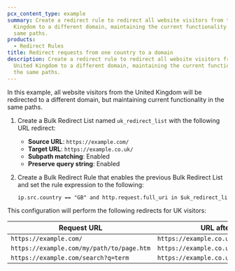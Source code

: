 ```yaml
---
pcx_content_type: example
summary: Create a redirect rule to redirect all website visitors from the United
  Kingdom to a different domain, maintaining the current functionality in the
  same paths.
products:
  - Redirect Rules
title: Redirect requests from one country to a domain
description: Create a redirect rule to redirect all website visitors from the
  United Kingdom to a different domain, maintaining the current functionality in
  the same paths.
---
```


In this example, all website visitors from the United Kingdom will be redirected to a different domain, but maintaining current functionality in the same paths.

1. Create a Bulk Redirect List named `uk_redirect_list` with the following URL redirect:

   - **Source URL**: `https://example.com/`
   - **Target URL**: `https://example.co.uk/`
   - **Subpath matching**: Enabled
   - **Preserve query string**: Enabled

2. Create a Bulk Redirect Rule that enables the previous Bulk Redirect List and set the rule expression to the following:

   ```txt
   ip.src.country == "GB" and http.request.full_uri in $uk_redirect_list
   ```

This configuration will perform the following redirects for UK visitors:

| Request URL                               | URL after redirect                          |
| ----------------------------------------- | ------------------------------------------- |
| `https://example.com/`                    | `https://example.co.uk/`                    |
| `https://example.com/my/path/to/page.htm` | `https://example.co.uk/my/path/to/page.htm` |
| `https://example.com/search?q=term`       | `https://example.co.uk/search?q=term`       |
